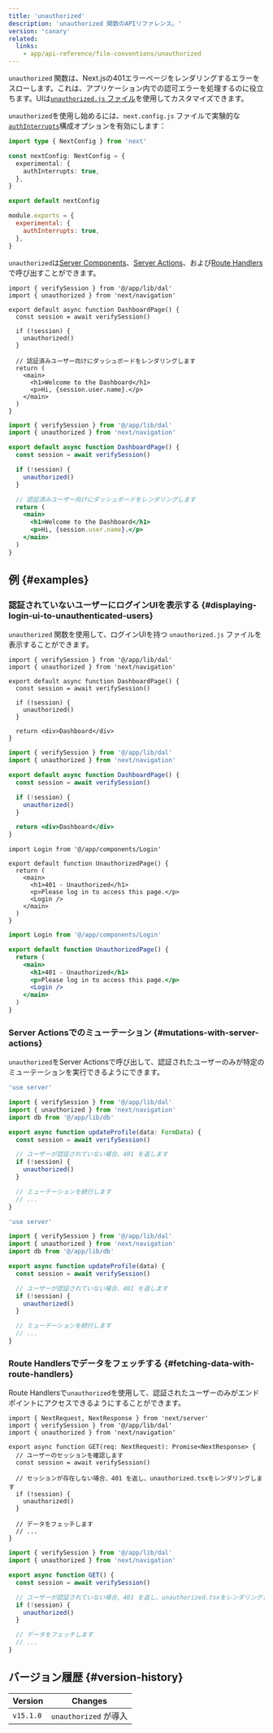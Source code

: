```yaml
---
title: 'unauthorized'
description: 'unauthorized 関数のAPIリファレンス。'
version: 'canary'
related:
  links:
    - app/api-reference/file-conventions/unauthorized
---
```


`unauthorized` 関数は、Next.jsの401エラーページをレンダリングするエラーをスローします。これは、アプリケーション内での認可エラーを処理するのに役立ちます。UIは[`unauthorized.js` ファイル](/docs/app/api-reference/file-conventions/unauthorized)を使用してカスタマイズできます。

`unauthorized`を使用し始めるには、`next.config.js` ファイルで実験的な[`authInterrupts`](/docs/app/api-reference/config/next-config-js/authInterrupts)構成オプションを有効にします：

<Tabs>
<TabItem value="ts" label="TypeScript">

```ts title="next.config.ts" switcher
import type { NextConfig } from 'next'

const nextConfig: NextConfig = {
  experimental: {
    authInterrupts: true,
  },
}

export default nextConfig
```

</TabItem>
<TabItem value="js" label="JavaScript">

```js title="next.config.js" switcher
module.exports = {
  experimental: {
    authInterrupts: true,
  },
}
```

</TabItem>
</Tabs>

`unauthorized`は[Server Components](/docs/app/building-your-application/rendering/server-components)、[Server Actions](/docs/app/building-your-application/data-fetching/server-actions-and-mutations)、および[Route Handlers](/docs/app/building-your-application/routing/route-handlers)で呼び出すことができます。

<Tabs>
<TabItem value="tsx" label="TypeScript">

```tsx title="app/dashboard/page.tsx" switcher
import { verifySession } from '@/app/lib/dal'
import { unauthorized } from 'next/navigation'

export default async function DashboardPage() {
  const session = await verifySession()

  if (!session) {
    unauthorized()
  }

  // 認証済みユーザー向けにダッシュボードをレンダリングします
  return (
    <main>
      <h1>Welcome to the Dashboard</h1>
      <p>Hi, {session.user.name}.</p>
    </main>
  )
}
```

</TabItem>
<TabItem value="jsx" label="JavaScript">

```jsx title="app/dashboard/page.js" switcher
import { verifySession } from '@/app/lib/dal'
import { unauthorized } from 'next/navigation'

export default async function DashboardPage() {
  const session = await verifySession()

  if (!session) {
    unauthorized()
  }

  // 認証済みユーザー向けにダッシュボードをレンダリングします
  return (
    <main>
      <h1>Welcome to the Dashboard</h1>
      <p>Hi, {session.user.name}.</p>
    </main>
  )
}
```

</TabItem>
</Tabs>

## 例 {#examples}

### 認証されていないユーザーにログインUIを表示する {#displaying-login-ui-to-unauthenticated-users}

`unauthorized` 関数を使用して、ログインUIを持つ `unauthorized.js` ファイルを表示することができます。

<Tabs>
<TabItem value="tsx" label="TypeScript">

```tsx title="app/dashboard/page.tsx" switcher
import { verifySession } from '@/app/lib/dal'
import { unauthorized } from 'next/navigation'

export default async function DashboardPage() {
  const session = await verifySession()

  if (!session) {
    unauthorized()
  }

  return <div>Dashboard</div>
}
```

</TabItem>
<TabItem value="jsx" label="JavaScript">

```jsx title="app/dashboard/page.js" switcher
import { verifySession } from '@/app/lib/dal'
import { unauthorized } from 'next/navigation'

export default async function DashboardPage() {
  const session = await verifySession()

  if (!session) {
    unauthorized()
  }

  return <div>Dashboard</div>
}
```

</TabItem>
</Tabs>

<Tabs>
<TabItem value="tsx" label="TypeScript">

```tsx title="app/unauthorized.tsx" switcher
import Login from '@/app/components/Login'

export default function UnauthorizedPage() {
  return (
    <main>
      <h1>401 - Unauthorized</h1>
      <p>Please log in to access this page.</p>
      <Login />
    </main>
  )
}
```

</TabItem>
<TabItem value="jsx" label="JavaScript">

```jsx title="app/unauthorized.js" switcher
import Login from '@/app/components/Login'

export default function UnauthorizedPage() {
  return (
    <main>
      <h1>401 - Unauthorized</h1>
      <p>Please log in to access this page.</p>
      <Login />
    </main>
  )
}
```

</TabItem>
</Tabs>

### Server Actionsでのミューテーション {#mutations-with-server-actions}

`unauthorized`をServer Actionsで呼び出して、認証されたユーザーのみが特定のミューテーションを実行できるようにできます。

<Tabs>
<TabItem value="ts" label="TypeScript">

```ts title="app/actions/update-profile.ts" switcher
'use server'

import { verifySession } from '@/app/lib/dal'
import { unauthorized } from 'next/navigation'
import db from '@/app/lib/db'

export async function updateProfile(data: FormData) {
  const session = await verifySession()

  // ユーザーが認証されていない場合、401 を返します
  if (!session) {
    unauthorized()
  }

  // ミューテーションを続行します
  // ...
}
```

</TabItem>
<TabItem value="js" label="JavaScript">

```js title="app/actions/update-profile.js" switcher
'use server'

import { verifySession } from '@/app/lib/dal'
import { unauthorized } from 'next/navigation'
import db from '@/app/lib/db'

export async function updateProfile(data) {
  const session = await verifySession()

  // ユーザーが認証されていない場合、401 を返します
  if (!session) {
    unauthorized()
  }

  // ミューテーションを続行します
  // ...
}
```

</TabItem>
</Tabs>

### Route Handlersでデータをフェッチする {#fetching-data-with-route-handlers}

Route Handlersで`unauthorized`を使用して、認証されたユーザーのみがエンドポイントにアクセスできるようにすることができます。

<Tabs>
<TabItem value="tsx" label="TypeScript">

```tsx title="app/api/profile/route.ts" switcher
import { NextRequest, NextResponse } from 'next/server'
import { verifySession } from '@/app/lib/dal'
import { unauthorized } from 'next/navigation'

export async function GET(req: NextRequest): Promise<NextResponse> {
  // ユーザーのセッションを確認します
  const session = await verifySession()

  // セッションが存在しない場合、401 を返し、unauthorized.tsxをレンダリングします
  if (!session) {
    unauthorized()
  }

  // データをフェッチします
  // ...
}
```

</TabItem>
<TabItem value="jsx" label="JavaScript">

```jsx title="app/api/profile/route.js" switcher
import { verifySession } from '@/app/lib/dal'
import { unauthorized } from 'next/navigation'

export async function GET() {
  const session = await verifySession()

  // ユーザーが認証されていない場合、401 を返し、unauthorized.tsxをレンダリングします
  if (!session) {
    unauthorized()
  }

  // データをフェッチします
  // ...
}
```

</TabItem>
</Tabs>

## バージョン履歴 {#version-history}

| Version   | Changes               |
| --------- | --------------------- |
| `v15.1.0` | `unauthorized` が導入 |
